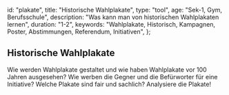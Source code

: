 
  id: "plakate",
  title: "Historische Wahlplakate",
  type: "tool",
  age: "Sek-1, Gym, Berufsschule",
  description: "Was kann man von historischen Wahlplakaten lernen",
  duration: "1-2",
  keywords:
    "Wahlplakate, Historisch, Kampagnen, Poster, Abstimmungen, Referendum, Initiativen",
};

## Historische Wahlplakate

Wie werden Wahlplakate gestaltet und wie haben Wahlplakate vor 100 Jahren ausgesehen?
Wie werben die Gegner und die Befürworter für eine Initiative?
Welche Plakate sind fair und sachlich? Analysiere die Plakate!

<Posters />
